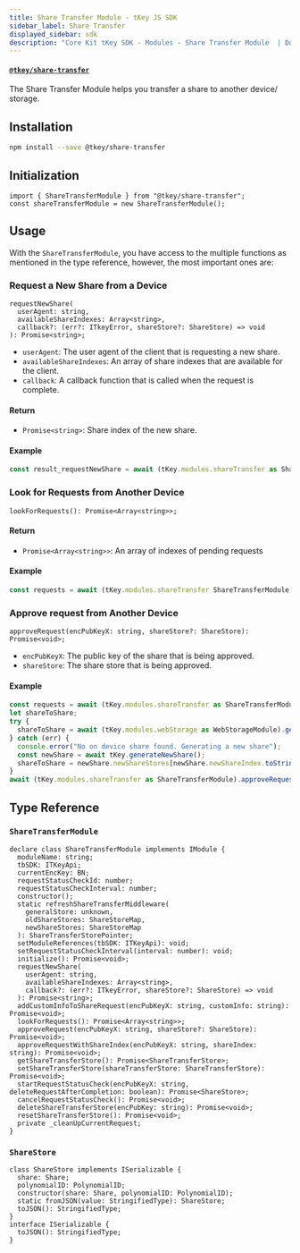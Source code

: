 ```yaml
---
title: Share Transfer Module - tKey JS SDK
sidebar_label: Share Transfer
displayed_sidebar: sdk
description: "Core Kit tKey SDK - Modules - Share Transfer Module  | Documentation - Web3Auth"
---
```


#### [`@tkey/share-transfer`](https://npmjs.com/package/@tkey/share-transfer)

The Share Transfer Module helps you transfer a share to another device/ storage.

## Installation

```bash npm2yarn
npm install --save @tkey/share-transfer
```

## Initialization

```tsx
import { ShareTransferModule } from "@tkey/share-transfer";
const shareTransferModule = new ShareTransferModule();
```

## Usage

With the `ShareTransferModule`, you have access to the multiple functions as mentioned in the type reference, however, the most important ones are:

### Request a New Share from a Device

```tsx
requestNewShare(
  userAgent: string,
  availableShareIndexes: Array<string>,
  callback?: (err?: ITkeyError, shareStore?: ShareStore) => void
): Promise<string>;
```

- `userAgent`: The user agent of the client that is requesting a new share.
- `availableShareIndexes`: An array of share indexes that are available for the client.
- `callback`: A callback function that is called when the request is complete.

#### Return

- `Promise<string>`: Share index of the new share.

#### Example

```js
const result_requestNewShare = await (tKey.modules.shareTransfer as ShareTransferModule).requestNewShare(navigator.userAgent, tKey.getCurrentShareIndexes());
```

### Look for Requests from Another Device

`lookForRequests(): Promise<Array<string>>;`

#### Return

- `Promise<Array<string>>`: An array of indexes of pending requests

#### Example

```js
const requests = await (tKey.modules.shareTransfer ShareTransferModule).lookForRequests();
```

### Approve request from Another Device

`approveRequest(encPubKeyX: string, shareStore?: ShareStore): Promise<void>;`

- `encPubKeyX`: The public key of the share that is being approved.
- `shareStore`: The share store that is being approved.

#### Example

```js
const requests = await (tKey.modules.shareTransfer as ShareTransferModule).lookForRequests();
let shareToShare;
try {
  shareToShare = await (tKey.modules.webStorage as WebStorageModule).getDeviceShare();
} catch (err) {
  console.error("No on device share found. Generating a new share");
  const newShare = await tKey.generateNewShare();
  shareToShare = newShare.newShareStores[newShare.newShareIndex.toString("hex")];
}
await (tKey.modules.shareTransfer as ShareTransferModule).approveRequest(requests[0], shareToShare);
```

## Type Reference

### `ShareTransferModule`

```tsx
declare class ShareTransferModule implements IModule {
  moduleName: string;
  tbSDK: ITKeyApi;
  currentEncKey: BN;
  requestStatusCheckId: number;
  requestStatusCheckInterval: number;
  constructor();
  static refreshShareTransferMiddleware(
    generalStore: unknown,
    oldShareStores: ShareStoreMap,
    newShareStores: ShareStoreMap
  ): ShareTransferStorePointer;
  setModuleReferences(tbSDK: ITKeyApi): void;
  setRequestStatusCheckInterval(interval: number): void;
  initialize(): Promise<void>;
  requestNewShare(
    userAgent: string,
    availableShareIndexes: Array<string>,
    callback?: (err?: ITkeyError, shareStore?: ShareStore) => void
  ): Promise<string>;
  addCustomInfoToShareRequest(encPubKeyX: string, customInfo: string): Promise<void>;
  lookForRequests(): Promise<Array<string>>;
  approveRequest(encPubKeyX: string, shareStore?: ShareStore): Promise<void>;
  approveRequestWithShareIndex(encPubKeyX: string, shareIndex: string): Promise<void>;
  getShareTransferStore(): Promise<ShareTransferStore>;
  setShareTransferStore(shareTransferStore: ShareTransferStore): Promise<void>;
  startRequestStatusCheck(encPubKeyX: string, deleteRequestAfterCompletion: boolean): Promise<ShareStore>;
  cancelRequestStatusCheck(): Promise<void>;
  deleteShareTransferStore(encPubKey: string): Promise<void>;
  resetShareTransferStore(): Promise<void>;
  private _cleanUpCurrentRequest;
}
```

### `ShareStore`

```tsx
class ShareStore implements ISerializable {
  share: Share;
  polynomialID: PolynomialID;
  constructor(share: Share, polynomialID: PolynomialID);
  static fromJSON(value: StringifiedType): ShareStore;
  toJSON(): StringifiedType;
}
interface ISerializable {
  toJSON(): StringifiedType;
}
```
